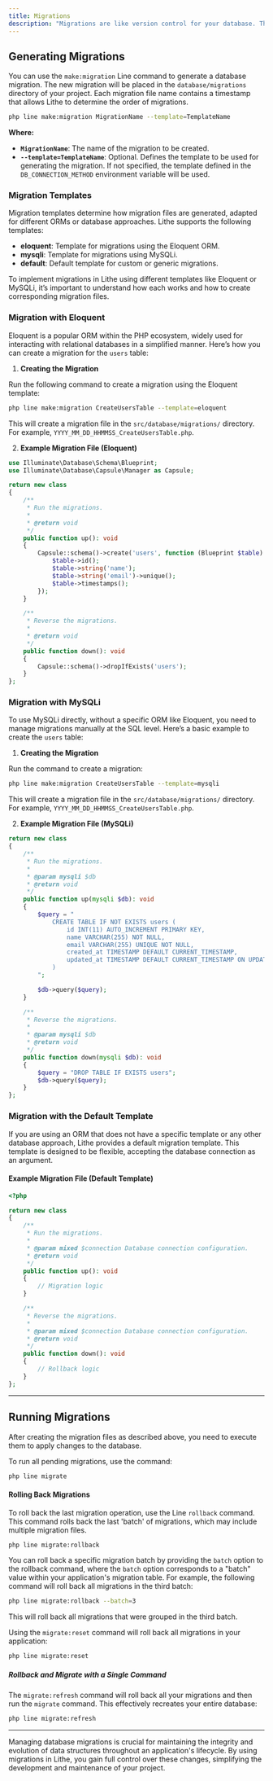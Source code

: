 ```yaml
---
title: Migrations
description: "Migrations are like version control for your database. They allow your team to define and share the application's database schema. If you've ever had to ask a colleague to manually add a column to your local database after updating your version control changes, you've faced the problem that database migrations solve."
---
```


## Generating Migrations

You can use the `make:migration` Line command to generate a database migration. The new migration will be placed in the `database/migrations` directory of your project. Each migration file name contains a timestamp that allows Lithe to determine the order of migrations.

```bash
php line make:migration MigrationName --template=TemplateName
```
**Where:**
- **`MigrationName`**: The name of the migration to be created.
- **`--template=TemplateName`**: Optional. Defines the template to be used for generating the migration. If not specified, the template defined in the `DB_CONNECTION_METHOD` environment variable will be used.

### Migration Templates

Migration templates determine how migration files are generated, adapted for different ORMs or database approaches. Lithe supports the following templates:

- **eloquent**: Template for migrations using the Eloquent ORM.
- **mysqli**: Template for migrations using MySQLi.
- **default**: Default template for custom or generic migrations.

To implement migrations in Lithe using different templates like Eloquent or MySQLi, it’s important to understand how each works and how to create corresponding migration files.

### Migration with Eloquent

Eloquent is a popular ORM within the PHP ecosystem, widely used for interacting with relational databases in a simplified manner. Here’s how you can create a migration for the `users` table:

1. **Creating the Migration**

Run the following command to create a migration using the Eloquent template:

```bash
php line make:migration CreateUsersTable --template=eloquent
```

This will create a migration file in the `src/database/migrations/` directory. For example, `YYYY_MM_DD_HHMMSS_CreateUsersTable.php`.

2. **Example Migration File (Eloquent)**

```php
use Illuminate\Database\Schema\Blueprint;
use Illuminate\Database\Capsule\Manager as Capsule;

return new class
{
    /**
     * Run the migrations.
     *
     * @return void
     */
    public function up(): void
    {
        Capsule::schema()->create('users', function (Blueprint $table) {
            $table->id();
            $table->string('name');
            $table->string('email')->unique();
            $table->timestamps();
        });
    }

    /**
     * Reverse the migrations.
     *
     * @return void
     */
    public function down(): void
    {
        Capsule::schema()->dropIfExists('users');
    }
};
```

### Migration with MySQLi

To use MySQLi directly, without a specific ORM like Eloquent, you need to manage migrations manually at the SQL level. Here’s a basic example to create the `users` table:

1. **Creating the Migration**

Run the command to create a migration:

```bash
php line make:migration CreateUsersTable --template=mysqli
```

This will create a migration file in the `src/database/migrations/` directory. For example, `YYYY_MM_DD_HHMMSS_CreateUsersTable.php`.

2. **Example Migration File (MySQLi)**

```php
return new class
{
    /**
     * Run the migrations.
     *
     * @param mysqli $db
     * @return void
     */
    public function up(mysqli $db): void
    {
        $query = "
            CREATE TABLE IF NOT EXISTS users (
                id INT(11) AUTO_INCREMENT PRIMARY KEY,
                name VARCHAR(255) NOT NULL,
                email VARCHAR(255) UNIQUE NOT NULL,
                created_at TIMESTAMP DEFAULT CURRENT_TIMESTAMP,
                updated_at TIMESTAMP DEFAULT CURRENT_TIMESTAMP ON UPDATE CURRENT_TIMESTAMP
            )
        ";

        $db->query($query);
    }

    /**
     * Reverse the migrations.
     *
     * @param mysqli $db
     * @return void
     */
    public function down(mysqli $db): void
    {
        $query = "DROP TABLE IF EXISTS users";
        $db->query($query);
    }
};
```

### Migration with the Default Template

If you are using an ORM that does not have a specific template or any other database approach, Lithe provides a default migration template. This template is designed to be flexible, accepting the database connection as an argument.

#### Example Migration File (Default Template)

```php
<?php 

return new class
{
    /**
     * Run the migrations.
     *
     * @param mixed $connection Database connection configuration.
     * @return void
     */
    public function up(): void
    {
        // Migration logic
    }

    /**
     * Reverse the migrations.
     *
     * @param mixed $connection Database connection configuration.
     * @return void
     */
    public function down(): void
    {
        // Rollback logic
    }
};
```

---

## Running Migrations

After creating the migration files as described above, you need to execute them to apply changes to the database.

To run all pending migrations, use the command:

```bash
php line migrate
```

#### Rolling Back Migrations

To roll back the last migration operation, use the Line `rollback` command. This command rolls back the last 'batch' of migrations, which may include multiple migration files.

```bash
php line migrate:rollback
```

You can roll back a specific migration batch by providing the `batch` option to the rollback command, where the `batch` option corresponds to a "batch" value within your application's migration table. For example, the following command will roll back all migrations in the third batch:

```bash
php line migrate:rollback --batch=3
```

This will roll back all migrations that were grouped in the third batch.

Using the `migrate:reset` command will roll back all migrations in your application:

```bash
php line migrate:reset
```

##### **Rollback and Migrate with a Single Command**

The `migrate:refresh` command will roll back all your migrations and then run the `migrate` command. This effectively recreates your entire database:

```bash
php line migrate:refresh
```

---

Managing database migrations is crucial for maintaining the integrity and evolution of data structures throughout an application's lifecycle. By using migrations in Lithe, you gain full control over these changes, simplifying the development and maintenance of your project.
